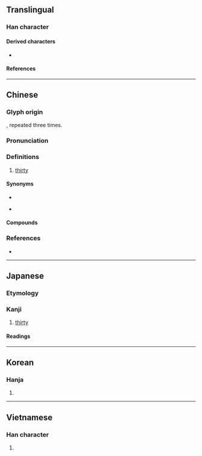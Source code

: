 {{also|〺}}
{{character info}}
==Translingual==

===Han character===
{{Han char|rn=24|rad=十|as=02|sn=4|four=44000|canj=TJ|ids=⿻川一,⿻丿卄,⿻廾丨}}

====Derived characters====
* {{l|mul|[[𠯢]], [[𫭜]], [[𢌽]], [[𦬢]], [[𤽒]], [[𦱴]]}} <!-- Other characters: 𠎰𢧯𠙭𢰎𣡅𪥙 -->

====References====
{{Han ref|kx=0156.010|dkj=02700|dj=0353.020|hdz=10059.030|uh=5345}}

----

==Chinese==
{{zh-forms|alt=丗,𠦃,𠦄}}

===Glyph origin===
{{Han etym}}
{{m|zh|十||10}}, repeated three times.

===Pronunciation===
{{zh-pron
|m=sà
|c=saa1,saa4,saa1 aa6
|h=pfs=
|md=
|mn=tw:sa̍p/tw:siap
|mn-t=sab4
|oc=y
|cat=num
}}

===Definitions===
{{zh-hanzi}}

# [[thirty]]

====Synonyms====
* {{zh-l|三十}}
* {{q|Cantonese|colloquial}} {{zh-l|卅呀}}

====Compounds====
{{zh-der|五卅慘案|五卅運動|西卅店}}

===References===
* {{R:twedu|a00433}}

----

==Japanese==

===Etymology===
{{rfe|ja|From the {{cog|ltc|卅}}?}}

===Kanji===
{{ja-kanji|grade=|rs=十02}}

# [[thirty]]

====Readings====
{{ja-readings
|goon=そう<そふ
|kanon=そう<さふ
|kun=さんじゅう-<さんじふ-, みそ-
}}

----

==Korean==

===Hanja===
{{ko-hanja|삼십|삽}}

# {{rfdef|ko|sort=十02}}

----

==Vietnamese==

===Han character===
{{vi-readings|reading=[[tạp]], [[nẫm]]|rs=十02}}

# {{rfdef|vi|sort=十02}}